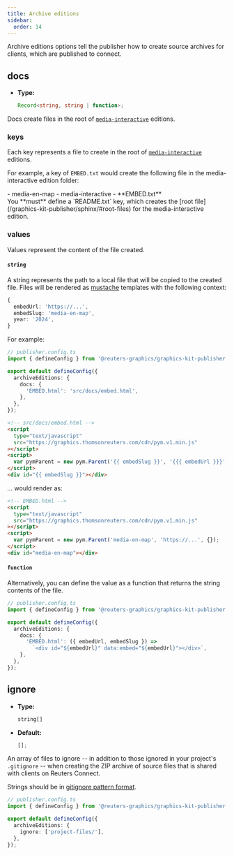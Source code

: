 ```yaml
---
title: Archive editions
sidebar:
  order: 14
---
```



Archive editions options tell the publisher how to create source archives for clients, which are published to connect.

## docs

- **Type:**
  ```typescript
  Record<string, string | function>;
  ```

Docs create files in the root of [`media-interactive`](/graphics-kit-publisher/sphinx/#media-interactive-editions) editions.

### keys

Each key represents a file to create in the root of [`media-interactive`](/graphics-kit-publisher/sphinx/#media-interactive-editions) editions.

For example, a key of `EMBED.txt` would create the following file in the media-interactive edition folder:

<FileTree>
- media-en-map
  - media-interactive 
    - **EMBED.txt**
</FileTree>

<Aside type="caution">
  You **must** define a `README.txt` key, which creates the [root
  file](/graphics-kit-publisher/sphinx/#root-files) for the media-interactive
  edition.
</Aside>

### values

Values represent the content of the file created.

#### `string`

A string represents the path to a local file that will be copied to the created file. Files will be rendered as [mustache](https://github.com/janl/mustache.js) templates with the following context:

```typescript
{
  embedUrl: 'https://...',
  embedSlug: 'media-en-map',
  year: '2024',
}
```

For example:

```typescript
// publisher.config.ts
import { defineConfig } from '@reuters-graphics/graphics-kit-publisher';

export default defineConfig({
  archiveEditions: {
    docs: {
      'EMBED.html': 'src/docs/embed.html',
    },
  },
});
```

```html
<!-- src/docs/embed.html -->
<script
  type="text/javascript"
  src="https://graphics.thomsonreuters.com/cdn/pym.v1.min.js"
></script>
<script>
  var pymParent = new pym.Parent('{{ embedSlug }}', '{{{ embedUrl }}}', {});
</script>
<div id="{{ embedSlug }}"></div>
```

... would render as:

```html
<!-- EMBED.html -->
<script
  type="text/javascript"
  src="https://graphics.thomsonreuters.com/cdn/pym.v1.min.js"
></script>
<script>
  var pymParent = new pym.Parent('media-en-map', 'https://...', {});
</script>
<div id="media-en-map"></div>
```

#### `function`

Alternatively, you can define the value as a function that returns the string contents of the file.

```typescript
// publisher.config.ts
import { defineConfig } from '@reuters-graphics/graphics-kit-publisher';

export default defineConfig({
  archiveEditions: {
    docs: {
      'EMBED.html': ({ embedUrl, embedSlug }) =>
        `<div id="${embedUrl}" data:embed="${embedUrl}"></div>`,
    },
  },
});
```

## ignore

- **Type:**
  ```typescript
  string[]
  ```
- **Default:**
  ```typescript
  [];
  ```

An array of files to ignore -- in addition to those ignored in your project's `.gitignore` -- when creating the ZIP archive of source files that is shared with clients on Reuters Connect.

Strings should be in [gitignore pattern format](https://git-scm.com/docs/gitignore#_pattern_format).

```typescript
// publisher.config.ts
import { defineConfig } from '@reuters-graphics/graphics-kit-publisher';

export default defineConfig({
  archiveEditions: {
    ignore: ['project-files/'],
  },
});
```
